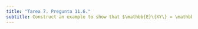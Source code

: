 ```yaml
---
title: "Tarea 7. Pregunta 11.6."
subtitle: Construct an example to show that $\mathbb{E}\{XY\} = \mathbb{E}\{X\}\mathbb{E}\{Y\}$ does not imply in general that $X$ and $Y$ are independent r.v.s (we assume $X$, $Y$ and $XY$ are all in $\mathscr{L}_1$).
---
```




